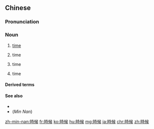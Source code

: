 {{also|时候}}
==Chinese==
{{zh-forms|s=时候}}

===Pronunciation===
{{zh-pron
|m=shíhòu,tl=y,er=y,ertl=y
|ma=zh-shíhou.ogg
|c=si4 hau6
|h=pfs=sṳ̀-heu
|mn=qz:sî-hiō/tw,xm,zz:sî-hāu
|w=3zr hheu
|cat=n
}}

===Noun===
{{zh-noun}}

# {{lb|zh|uncountable}} [[time]] {{gloss|the time of day; the moment in time, as indicated by a clock or similar device}}
# {{lb|zh|countable}} time {{gloss|a numerical indication of a particular moment in time}}
# {{lb|zh|countable}} time {{gloss|an instance or occurrence}}
# {{lb|zh|uncountable}} time {{gloss|a particular occasion}}

====Derived terms====
{{zh-der|到時候|什麼時候|小時候|有時候|這時候|黃梅時候}}

====See also====
* {{zh-l|時間}}
* (''Min Nan'') {{zh-l|時陣|tr=[[sî-chūn]]}}

{{zh-cat|Time|Beginning}}

[[zh-min-nan:時候]]
[[fr:時候]]
[[ko:時候]]
[[hu:時候]]
[[mg:時候]]
[[ja:時候]]
[[chr:時候]]
[[zh:時候]]